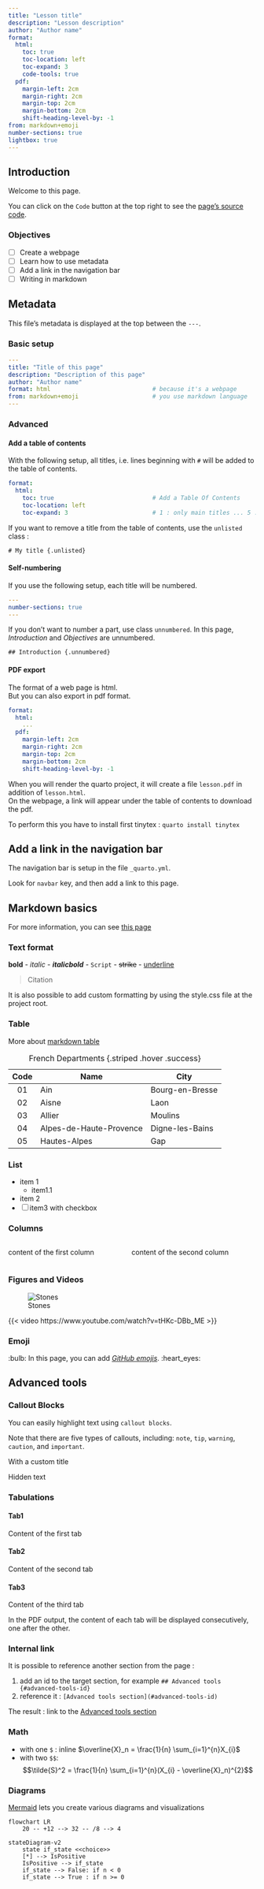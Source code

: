 ```yaml
---
title: "Lesson title"
description: "Lesson description"
author: "Author name"
format:
  html:
    toc: true
    toc-location: left
    toc-expand: 3
    code-tools: true
  pdf:
    margin-left: 2cm
    margin-right: 2cm
    margin-top: 2cm
    margin-bottom: 2cm
    shift-heading-level-by: -1
from: markdown+emoji
number-sections: true
lightbox: true
---
```



## Introduction {.unnumbered}

Welcome to this page.

::: {.callout-important}
You can click on the `Code` button at the top right to see the [page's source code]{.underline}.
:::


### Objectives {.unnumbered}

- [ ] Create a webpage
- [ ] Learn how to use metadata
- [ ] Add a link in the navigation bar
- [ ] Writing in markdown


## Metadata

This file's metadata is displayed at the top between the `---`.

### Basic setup

```yaml
---
title: "Title of this page"
description: "Description of this page"
author: "Author name"
format: html                             # because it's a webpage
from: markdown+emoji                     # you use markdown language
---
```

### Advanced

#### Add a table of contents

With the following setup, all titles, i.e. lines beginning with `#` will be added to the table of contents.

```yaml
format:
  html:
    toc: true                            # Add a Table Of Contents
    toc-location: left
    toc-expand: 3                        # 1 : only main titles ... 5 : highly detailed
```

If you want to remove a title from the table of contents, use the `unlisted` class :

```
# My title {.unlisted}
```

#### Self-numbering

If you use the following setup, each title will be numbered.  

```yaml
---
number-sections: true
---
```

If you don't want to number a part, use class `unnumbered`. In this page, *Introduction* and *Objectives* are unnumbered.

```
## Introduction {.unnumbered}
```


#### PDF export

The format of a web page is html.  
But you can also export in pdf format.

```yaml
format:
  html:
    ...
  pdf: 
    margin-left: 2cm
    margin-right: 2cm
    margin-top: 2cm
    margin-bottom: 2cm
    shift-heading-level-by: -1
```

When you will render the quarto project, it will create a file `lesson.pdf` in addition of `lesson.html`.  
On the webpage, a link will appear under the table of contents to download the pdf.

::: {.callout-note}
To perform this you have to install first tinytex : `quarto install tinytex`
:::


## Add a link in the navigation bar

The navigation bar is setup in the file `_quarto.yml`.

Look for `navbar` key, and then add a link to this page.


## Markdown basics

For more information, you can see [this page ](https://quarto.org/docs/authoring/markdown-basics.html){.external target="_blank"}


### Text format

**bold** - *italic* - ***italicbold*** - `Script` - ~~strike~~ - [underline]{.underline}

> Citation

It is also possible to add [custom]{.green-box} formatting by using the [style.css]{.yellow-box} file at the project root.


### Table

More about [markdown table](https://quarto.org/docs/authoring/tables.html){.external target="_blank"}

| Code | Name                    | City                 |
|:----:|-------------------------|----------------------|
| 01   | Ain                     | Bourg-en-Bresse      |
| 02   | Aisne                   | Laon                 |
| 03   | Allier                  | Moulins              |
| 04   | Alpes-de-Haute-Provence | Digne-les-Bains      |
| 05   | Hautes-Alpes            | Gap                  |

: French Departments {.striped .hover .success}


### List

- item 1
  - item1.1
- item 2
- [ ] item3 with checkbox


### Columns

::: {.columns}

::: {.column}
content of the first column
:::

::: {.column}
content of the second column
:::

:::


### Figures and Videos

![Stones](img/stones.jpg)



{{< video https://www.youtube.com/watch?v=tHKc-DBb_ME >}}


### Emoji

:bulb: In this page, you can add [*GitHub emojis*](https://gist.github.com/rxaviers/7360908){target="_blank"}. :heart_eyes:


## Advanced tools {#advanced-tools-id}


### Callout Blocks

You can easily highlight text using `callout blocks`.

::: {.callout-note}
Note that there are five types of callouts, including:
`note`, `tip`, `warning`, `caution`, and `important`.
:::


::: {.callout-important title="This is very very important"}
With a custom title
:::

::: {.callout-tip collapse="true" title="With hidden text"}
Hidden text
:::

### Tabulations

:::{.panel-tabset}

#### Tab1

Content of the first tab


#### Tab2

Content of the second tab


#### Tab3

Content of the third tab

:::

::: {.callout-caution}
In the PDF output, the content of each tab will be displayed consecutively, one after the other.
:::


### Internal link

It is possible to reference another section from the page :

1. add an id to the target section, for example `## Advanced tools {#advanced-tools-id}`
2. reference it : `[Advanced tools section](#advanced-tools-id)`

The result : link to the [Advanced tools section](#advanced-tools-id)



### Math

- with one `$` : inline $\overline{X}_n = \frac{1}{n} \sum_{i=1}^{n}X_{i}$
- with two `$$`: $$\tilde{S}^2 = \frac{1}{n} \sum_{i=1}^{n}(X_{i} - \overline{X}_n)^{2}$$


### Diagrams 

[Mermaid](https://mermaid.js.org/){target="_blank"} lets you create various diagrams and visualizations

```mermaid
flowchart LR
    20 -- +12 --> 32 -- /8 --> 4
```


```mermaid
stateDiagram-v2
    state if_state <<choice>>
    [*] --> IsPositive
    IsPositive --> if_state
    if_state --> False: if n < 0
    if_state --> True : if n >= 0
```

